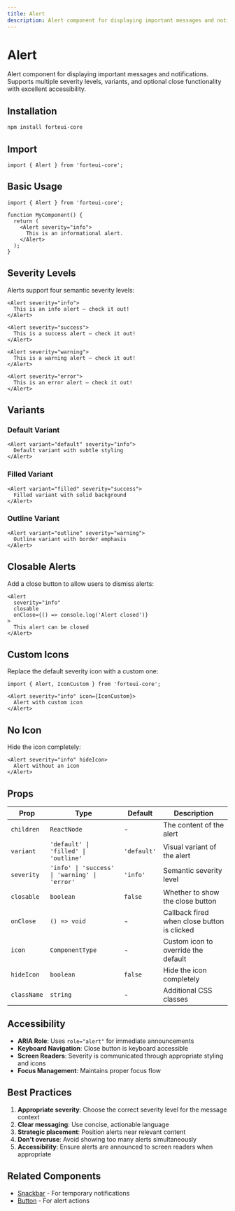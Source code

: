 ```yaml
---
title: Alert
description: Alert component for displaying important messages and notifications with multiple severity levels and variants.
---
```


# Alert

Alert component for displaying important messages and notifications. Supports multiple severity levels, variants, and optional close functionality with excellent accessibility.

## Installation

```bash
npm install forteui-core
```

## Import

```tsx
import { Alert } from 'forteui-core';
```

## Basic Usage

```tsx
import { Alert } from 'forteui-core';

function MyComponent() {
  return (
    <Alert severity="info">
      This is an informational alert.
    </Alert>
  );
}
```

## Severity Levels

Alerts support four semantic severity levels:

```tsx
<Alert severity="info">
  This is an info alert — check it out!
</Alert>

<Alert severity="success">
  This is a success alert — check it out!
</Alert>

<Alert severity="warning">
  This is a warning alert — check it out!
</Alert>

<Alert severity="error">
  This is an error alert — check it out!
</Alert>
```

## Variants

### Default Variant

```tsx
<Alert variant="default" severity="info">
  Default variant with subtle styling
</Alert>
```

### Filled Variant

```tsx
<Alert variant="filled" severity="success">
  Filled variant with solid background
</Alert>
```

### Outline Variant

```tsx
<Alert variant="outline" severity="warning">
  Outline variant with border emphasis
</Alert>
```

## Closable Alerts

Add a close button to allow users to dismiss alerts:

```tsx
<Alert 
  severity="info" 
  closable 
  onClose={() => console.log('Alert closed')}
>
  This alert can be closed
</Alert>
```

## Custom Icons

Replace the default severity icon with a custom one:

```tsx
import { Alert, IconCustom } from 'forteui-core';

<Alert severity="info" icon={IconCustom}>
  Alert with custom icon
</Alert>
```

## No Icon

Hide the icon completely:

```tsx
<Alert severity="info" hideIcon>
  Alert without an icon
</Alert>
```

## Props

| Prop | Type | Default | Description |
|------|------|---------|-------------|
| `children` | `ReactNode` | - | The content of the alert |
| `variant` | `'default' \| 'filled' \| 'outline'` | `'default'` | Visual variant of the alert |
| `severity` | `'info' \| 'success' \| 'warning' \| 'error'` | `'info'` | Semantic severity level |
| `closable` | `boolean` | `false` | Whether to show the close button |
| `onClose` | `() => void` | - | Callback fired when close button is clicked |
| `icon` | `ComponentType` | - | Custom icon to override the default |
| `hideIcon` | `boolean` | `false` | Hide the icon completely |
| `className` | `string` | - | Additional CSS classes |

## Accessibility

- **ARIA Role**: Uses `role="alert"` for immediate announcements
- **Keyboard Navigation**: Close button is keyboard accessible
- **Screen Readers**: Severity is communicated through appropriate styling and icons
- **Focus Management**: Maintains proper focus flow

## Best Practices

1. **Appropriate severity**: Choose the correct severity level for the message context
2. **Clear messaging**: Use concise, actionable language
3. **Strategic placement**: Position alerts near relevant content
4. **Don't overuse**: Avoid showing too many alerts simultaneously
5. **Accessibility**: Ensure alerts are announced to screen readers when appropriate

## Related Components

- [Snackbar](/docs/components/snackbar) - For temporary notifications
- [Button](/docs/components/button) - For alert actions 